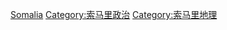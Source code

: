 {{Catmore}}

[[Category:非洲國家行政區劃|Somalia]]
[[Category:索马里政治|Category:索马里政治]]
[[Category:索马里地理|Category:索马里地理]]